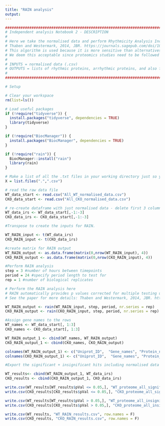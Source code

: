 ---
title: "RAIN analysis"
output: 
---

```{r}
#######################################################################################################################################
# Independent analysis Notebook 2 - DESCRIPTION
#
# Here we take the normalised data and perform Rhythmicity Analysis Incorporating Non-parametric methods (RAIN).
# Thaben and Westermark, 2014, JBR. https://journals.sagepub.com/doi/10.1177/0748730414553029
# This algorithm is used because it is more sensitive than alternatives. The tradeoff is a higher false positive rate.
# We deem this acceptable since proteomics studies need to be followed by validation studies.
#
# INPUTS = normalised data (.csv)
# OUTPUTS = lists of rhythmic proteins, arrhythmic proteins, and also full list of RAIN results (.csv)
# 
#######################################################################################################################################
```

```{r}
# Setup

# Clear your workspace
rm(list=ls())

# Load useful packages
if (!require("tidyverse")) {
  install.packages("tidyverse", dependencies = TRUE)
  library(tidyverse)
}

if (!require("BiocManager")) {
  install.packages("BiocManager", dependencies = TRUE)
}

if (!require("rain")) {
  BiocManager::install("rain")
  library(rain)
}

# Make a list of all the .txt files in your working directory just so you can see what's going on
X = list.files(".",".csv")

# read the raw data file
WT_data_start <- read.csv("All_WT_normalised_data.csv")
CKO_data_start <- read.csv("All_CKO_normalised_data.csv")

# re-create dataframe with just normalised data - delete first 3 columns
WT_data_irs <- WT_data_start[,-1:-3]
CKO_data_irs <- CKO_data_start[,-1:-3]

```



```{r}
#Transpose to create the inputs for RAIN.

WT_RAIN_input <- t(WT_data_irs)
CKO_RAIN_input <- t(CKO_data_irs)

#create matrix for RAIN output
WT_RAIN_output <- as.data.frame(matrix(0,nrow(WT_RAIN_input), 4))
CKO_RAIN_output <- as.data.frame(matrix(0,nrow(CKO_RAIN_input), 4))

#Perform RAIN analysis
step = 3 #number of hours between timepoints
period = 24 #specify period length to test for
rep = 1 #number of biological replicates

# Perform the RAIN analysis here
# RAIN automatically provides p values corrected for multiple testing using the adaptive Benjamini-Hochberg method
# See the paper for more details: Thaben and Westermark, 2014, JBR. https://journals.sagepub.com/doi/10.1177/0748730414553029

WT_RAIN_output <- rain(WT_RAIN_input, step, period, nr.series = rep)
CKO_RAIN_output <- rain(CKO_RAIN_input, step, period, nr.series = rep)

#Assign gene names to the rows
WT_names <- WT_data_start[, 1:3]
CKO_names <- CKO_data_start[, 1:3]

WT_RAIN_output_1 <- cbind(WT_names, WT_RAIN_output)
CKO_RAIN_output_1 <- cbind(CKO_names, CKO_RAIN_output)

colnames(WT_RAIN_output_1) <- c("Uniprot_ID",  "Gene_names", "Protein_names", "pVal", "phase", "peak.shape", "period")
colnames(CKO_RAIN_output_1) <- c("Uniprot_ID",  "Gene_names", "Protein_names", "pVal", "phase", "peak.shape", "period")

#Export the significant + insignificant hits including normalised data + also export total data

WT_results<- cbind(WT_RAIN_output_1, WT_data_irs)
CKO_results <- cbind(CKO_RAIN_output_1, CKO_data_irs)

write.csv(WT_results[WT_results$pVal <= 0.05,], "WT_proteome_all_significant_RAIN.csv", row.names = F)
write.csv(CKO_results[CKO_results$pVal <= 0.05,], "CKO_proteome_all_significant_RAIN.csv", row.names = F)

write.csv(WT_results[WT_results$pVal > 0.05,], "WT_proteome_all_insignificant_RAIN.csv", row.names = F)
write.csv(CKO_results[CKO_results$pVal > 0.05,], "CKO_proteome_all_insignificant_RAIN.csv", row.names = F)

write.csv(WT_results, "WT_RAIN_results.csv", row.names = F)
write.csv(CKO_results, "CKO_RAIN_results.csv", row.names = F)

```
